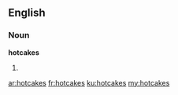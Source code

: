 ==English==

===Noun===
'''hotcakes'''

# {{plural of|[[hotcake]]}}

[[ar:hotcakes]]
[[fr:hotcakes]]
[[ku:hotcakes]]
[[my:hotcakes]]